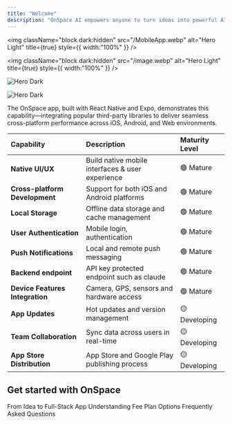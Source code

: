 ```yaml
---
title: "Welcome"
description: "OnSpace AI empowers anyone to turn ideas into powerful AI applications in minutes—no coding required. Our free, no-code platform enables effortless creation of custom AI apps; simply describe your vision and our agentic AI handles the rest."
---
```


<img
  className="block dark:hidden"
  src="/MobileApp.webp"
  alt="Hero Light"
  title={true}
  style={{ width:"100%" }}
/>

<img
  className="block dark:hidden"
  src="/image.webp"
  alt="Hero Light"
  title={true}
  style={{ width:"100%" }}
/>

<img
  className="hidden dark:block"
  src="/MobileApp.webp"
  alt="Hero Dark"
/>

<img
  className="hidden dark:block"
  src="/image.webp"
  alt="Hero Dark"
/>


The OnSpace app, built with React Native and Expo, demonstrates this capability—integrating popular third-party libraries to deliver seamless cross-platform performance across iOS, Android, and Web environments.

| Capability                      | Description                                      | Maturity Level |
| :------------------------------ | :----------------------------------------------- | :------------- |
| **Native UI/UX**                | Build native mobile interfaces & user experience | 🟢 Mature      |
| **Cross-platform Development**  | Support for both iOS and Android platforms       | 🟢 Mature      |
| **Local Storage**               | Offline data storage and cache management        | 🟢 Mature      |
| **User Authentication**         | Mobile login, authentication                     | 🟢 Mature      |
| **Push Notifications**          | Local and remote push messaging                  | 🟢 Mature      |
| **Backend endpoint**            | API key protected endpoint such as claude        | 🟢 Mature      |
| **Device Features Integration** | Camera, GPS, sensors and hardware access         | 🟢 Mature      |
| **App Updates**                 | Hot updates and version management               | 🟡 Developing  |
| **Team Collaboration**          | Sync data across users in real-time              | 🟡 Developing  |
| **App Store Distribution**      | App Store and Google Play publishing process     | 🟡 Developing  |

## Get started with OnSpace

<CardGroup cols={2}>
  <Card title="Start building now" icon="pen-to-square" href="https://docs.onspace.ai/Startbuildingyourfirstapp">
    From Idea to Full-Stack App
  </Card>
  <Card title="Fee Plan" icon="image" href="https://docs.onspace.ai/FeePlans">
    Understanding Fee Plan Options
  </Card>
  <Card title="FAQ" icon="image" href="https://docs.onspace.ai/faq">
    Frequently Asked Questions
  </Card>
</CardGroup>